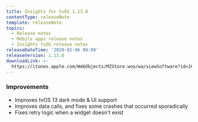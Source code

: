 ```yaml
---
title: Insights for tvOS 1.13.0
contentType: releaseNote
template: releaseNote
topics:
  - Release notes
  - Mobile apps release notes
  - Insights tvOS release notes
releaseDateTime: '2020-02-06 09:00'
releaseVersion: 1.13.0
downloadLink: >-
  https://itunes.apple.com/WebObjects/MZStore.woa/wa/viewSoftware?id=1098396112&mt=8
---
```


### Improvements

* Improves tvOS 13 dark mode & UI support
* Improves data calls, and fixes some crashes that occurred sporadically
* Fixes retry logic when a widget doesn't exist
